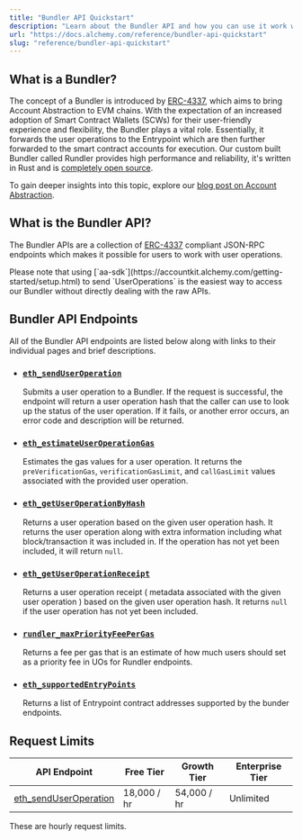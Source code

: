 ```yaml
---
title: "Bundler API Quickstart"
description: "Learn about the Bundler API and how you can use it work with user operations."
url: "https://docs.alchemy.com/reference/bundler-api-quickstart"
slug: "reference/bundler-api-quickstart"
---
```


## What is a Bundler?

The concept of a Bundler is introduced by [ERC-4337](https://eips.ethereum.org/EIPS/eip-4337), which aims to bring Account Abstraction to EVM chains. With the expectation of an increased adoption of Smart Contract Wallets (SCWs) for their user-friendly experience and flexibility, the Bundler plays a vital role. Essentially, it forwards the user operations to the Entrypoint which are then further forwarded to the smart contract accounts for execution. Our custom built Bundler called Rundler provides high performance and reliability, it's written in Rust and is [completely open source](https://github.com/alchemyplatform/rundler).

To gain deeper insights into this topic, explore our [blog post on Account Abstraction](https://www.alchemy.com//blog/account-abstraction).

## What is the Bundler API?

The Bundler APIs are a collection of [ERC-4337](https://eips.ethereum.org/EIPS/eip-4337#rpc-methods-eth-namespace) compliant JSON-RPC endpoints which makes it possible for users to work with user operations.

<Info>
  Please note that using [`aa-sdk`](https://accountkit.alchemy.com/getting-started/setup.html) to send `UserOperations` is the easiest way to access our Bundler without directly dealing with the raw APIs.
</Info>

## Bundler API Endpoints

All of the Bundler API endpoints are listed below along with links to their individual pages and brief descriptions.

* ### [`eth_sendUserOperation`](/reference/eth-senduseroperation)

  Submits a user operation to a Bundler. If the request is successful, the endpoint will return a user operation hash that the caller can use to look up the status of the user operation. If it fails, or another error occurs, an error code and description will be returned.

* ### [`eth_estimateUserOperationGas`](/reference/eth-estimateuseroperationgas)

  Estimates the gas values for a user operation. It returns the `preVerificationGas`, `verificationGasLimit`, and `callGasLimit` values associated with the provided user operation.

* ### [`eth_getUserOperationByHash`](/reference/eth-getuseroperationbyhash)

  Returns a user operation based on the given user operation hash. It returns the user operation along with extra information including what block/transaction it was included in. If the operation has not yet been included, it will return `null`.

* ### [`eth_getUserOperationReceipt`](/reference/eth-getuseroperationreceipt)

  Returns a user operation receipt ( metadata associated with the given user operation ) based on the given user operation hash. It returns `null` if the user operation has not yet been included.

* ### [`rundler_maxPriorityFeePerGas`](/reference/rundler-maxpriorityfeepergas)

  Returns a fee per gas that is an estimate of how much users should set as a priority fee in UOs for Rundler endpoints.

* ### [`eth_supportedEntryPoints`](/reference/eth-supportedentrypoints)

  Returns a list of Entrypoint contract addresses supported by the bunder endpoints.

## Request Limits

| API Endpoint                                               | Free Tier   | Growth Tier | Enterprise Tier |
| ---------------------------------------------------------- | ----------- | ----------- | --------------- |
| [eth\_sendUserOperation](/reference/eth-senduseroperation) | 18,000 / hr | 54,000 / hr | Unlimited       |

<Info>
  These are hourly request limits.
</Info>
